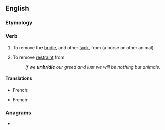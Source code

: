 ==English==

===Etymology===
{{prefix|en|un|bridle}}

===Verb===
{{en-verb|unbridl}}

# {{lb|en|transitive}} To remove the [[bridle]], and other [[tack]], from (a horse or other animal).
# {{lb|en|transitive|figurative}} To remove [[restraint]] from.
#: ''If we '''unbridle''' our greed and lust we will be nothing but animals.'' <!--sounds implausible; real cites?-->

====Translations====
{{trans-top|To remove the bridle}}
* French: {{t+|fr|débrider}}
{{trans-mid}}
{{trans-bottom}}

{{trans-top|To remove restraint}}
* French: {{t+|fr|débrider}}
{{trans-mid}}
{{trans-bottom}}

===Anagrams===
* {{l|en|Dubliner}}